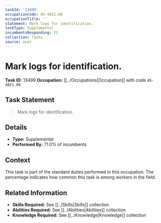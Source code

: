 ```yaml
---
taskId: '13499'
occupationCode: 45-4021.00
occupationTitle: ''
statement: Mark logs for identification.
taskType: Supplemental
incumbentsResponding: 71
collection: Tasks
source: onet
---
```

# Mark logs for identification.

**Task ID:** 13499
**Occupation:** [[../Occupations|Occupation]] with code `45-4021.00`

## Task Statement

> Mark logs for identification.

## Details

- **Type:** Supplemental
- **Performed By:** 71.0% of incumbents

## Context

This task is part of the standard duties performed in this occupation. The percentage indicates how common this task is among workers in the field.

## Related Information

- **Skills Required:** See [[../Skills|Skills]] collection
- **Abilities Required:** See [[../Abilities|Abilities]] collection
- **Knowledge Required:** See [[../Knowledge|Knowledge]] collection
